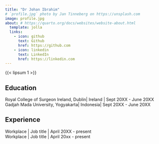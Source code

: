 ```yaml
---
title: "Dr Johan Ibrahim"
# `profile.jpg` photo by Jan Tinneberg on https://unsplash.com
image: profile.jpg
about: # https://quarto.org/docs/websites/website-about.html
  template: jolla
  links:
    - icon: github
      text: Github
      href: https://github.com
    - icon: linkedin
      text: LinkedIn
      href: https://linkedin.com
---
```


{{< lipsum 1 >}}

## Education

Royal College of Surgeon Ireland, Dublin\| Ireland \| Sept 20XX - June 20XX \
Gadjah Mada University, Yogyakarta\| Indonesia\| Sept 20XX - June 20XX

## Experience

Workplace \| Job title \| April 20XX - present\
Workplace \| Job title \| April 20xx - present

